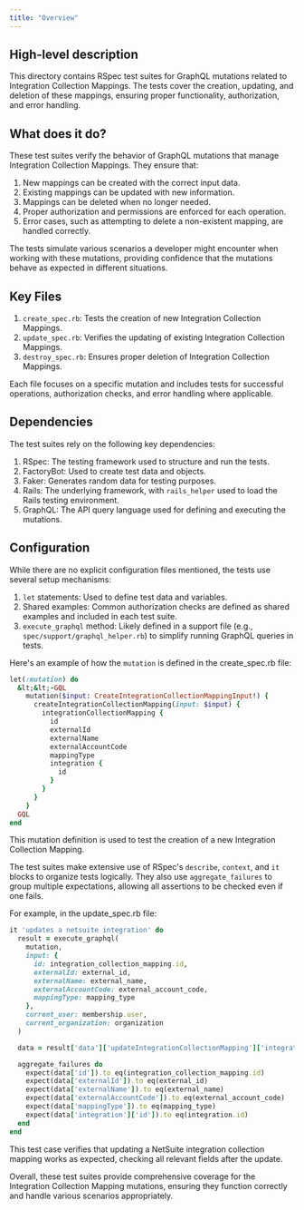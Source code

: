 ```yaml
---
title: "Overview"
---
```


## High-level description
This directory contains RSpec test suites for GraphQL mutations related to Integration Collection Mappings. The tests cover the creation, updating, and deletion of these mappings, ensuring proper functionality, authorization, and error handling.

## What does it do?
These test suites verify the behavior of GraphQL mutations that manage Integration Collection Mappings. They ensure that:

1. New mappings can be created with the correct input data.
2. Existing mappings can be updated with new information.
3. Mappings can be deleted when no longer needed.
4. Proper authorization and permissions are enforced for each operation.
5. Error cases, such as attempting to delete a non-existent mapping, are handled correctly.

The tests simulate various scenarios a developer might encounter when working with these mutations, providing confidence that the mutations behave as expected in different situations.

## Key Files
1. `create_spec.rb`: Tests the creation of new Integration Collection Mappings.
2. `update_spec.rb`: Verifies the updating of existing Integration Collection Mappings.
3. `destroy_spec.rb`: Ensures proper deletion of Integration Collection Mappings.

Each file focuses on a specific mutation and includes tests for successful operations, authorization checks, and error handling where applicable.

## Dependencies
The test suites rely on the following key dependencies:

1. RSpec: The testing framework used to structure and run the tests.
2. FactoryBot: Used to create test data and objects.
3. Faker: Generates random data for testing purposes.
4. Rails: The underlying framework, with `rails_helper` used to load the Rails testing environment.
5. GraphQL: The API query language used for defining and executing the mutations.

## Configuration
While there are no explicit configuration files mentioned, the tests use several setup mechanisms:

1. `let` statements: Used to define test data and variables.
2. Shared examples: Common authorization checks are defined as shared examples and included in each test suite.
3. `execute_graphql` method: Likely defined in a support file (e.g., `spec/support/graphql_helper.rb`) to simplify running GraphQL queries in tests.

Here's an example of how the `mutation` is defined in the create_spec.rb file:

```ruby
let(:mutation) do
  &lt;&lt;-GQL
    mutation($input: CreateIntegrationCollectionMappingInput!) {
      createIntegrationCollectionMapping(input: $input) {
        integrationCollectionMapping {
          id
          externalId
          externalName
          externalAccountCode
          mappingType
          integration {
            id
          }
        }
      }
    }
  GQL
end
```

This mutation definition is used to test the creation of a new Integration Collection Mapping.

The test suites make extensive use of RSpec's `describe`, `context`, and `it` blocks to organize tests logically. They also use `aggregate_failures` to group multiple expectations, allowing all assertions to be checked even if one fails.

For example, in the update_spec.rb file:

```ruby
it 'updates a netsuite integration' do
  result = execute_graphql(
    mutation,
    input: {
      id: integration_collection_mapping.id,
      externalId: external_id,
      externalName: external_name,
      externalAccountCode: external_account_code,
      mappingType: mapping_type
    },
    current_user: membership.user,
    current_organization: organization
  )

  data = result['data']['updateIntegrationCollectionMapping']['integrationCollectionMapping']

  aggregate_failures do
    expect(data['id']).to eq(integration_collection_mapping.id)
    expect(data['externalId']).to eq(external_id)
    expect(data['externalName']).to eq(external_name)
    expect(data['externalAccountCode']).to eq(external_account_code)
    expect(data['mappingType']).to eq(mapping_type)
    expect(data['integration']['id']).to eq(integration.id)
  end
end
```

This test case verifies that updating a NetSuite integration collection mapping works as expected, checking all relevant fields after the update.

Overall, these test suites provide comprehensive coverage for the Integration Collection Mapping mutations, ensuring they function correctly and handle various scenarios appropriately.